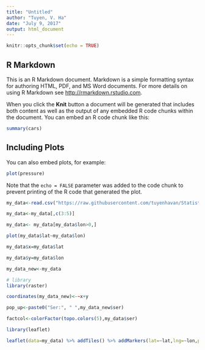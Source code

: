 ---
title: "Untitled"
author: "Tuyen, V. Ha"
date: "July 9, 2017"
output: html_document
---

```{r setup, include=FALSE}
knitr::opts_chunk$set(echo = TRUE)
```

## R Markdown

This is an R Markdown document. Markdown is a simple formatting syntax for authoring HTML, PDF, and MS Word documents. For more details on using R Markdown see <http://rmarkdown.rstudio.com>.

When you click the **Knit** button a document will be generated that includes both content as well as the output of any embedded R code chunks within the document. You can embed an R code chunk like this:

```{r cars}
summary(cars)
```

## Including Plots

You can also embed plots, for example:

```{r pressure, echo=FALSE}
plot(pressure)
```

Note that the `echo = FALSE` parameter was added to the code chunk to prevent printing of the R code that generated the plot.

```{r}
my_data<-read.csv("https://raw.githubusercontent.com/tuyenhavan/Statistics/Dataset/My_data.csv")

my_data<-my_data[,c(3:5)]

my_data<- my_data[my_data$lon>0,]

plot(my_data$lat~my_data$lon)

my_data$x=my_data$lat

my_data$y=my_data$lon

my_data_new<-my_data

# library
library(raster)

coordinates(my_data_new)<-~x+y

pop_up<-paste0("Ser:", " ",my_data_new$ser)

factcol<-colorFactor(topo.colors(5),my_data$ser)

```

```{r}
library(leaflet)

leaflet(data=my_data) %>% addTiles() %>% addMarkers(lat=~lat,lng=~lon,popup=pop_up) %>% addCircleMarkers(lat=~lat,lng=~lon,color =~factcol(ser))

```

